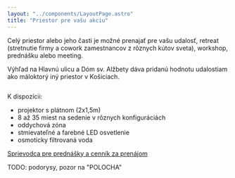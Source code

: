 ```yaml
---
layout: "../components/LayoutPage.astro"
title: "Priestor pre vašu akciu"
---
```





Celý priestor alebo jeho časti je možné prenajať pre vašu udalosť, retreat (stretnutie firmy a cowork zamestnancov z rôznych kútov sveta), workshop, prednášku alebo meeting.

Výhľad na Hlavnú ulicu a Dóm sv. Alžbety dáva pridanú hodnotu udalostiam ako máloktorý iný priestor v Košiciach.

<Image src={photo01} alt="" class="" />

K dispozícii:

- projektor s plátnom (2x1,5m)
- 8 až 35 miest na sedenie v rôznych konfiguráciách
- oddychová zóna
- stmievateľné a farebné LED osvetlenie
- osmoticky filtrovaná voda

[Sprievodca pre prednášky a cenník za prenájom](https://github.com/ParalelnaPolisKE/docs/tree/master/guidelines)

TODO: podorysy, pozor na "POLOCHA"

<div class="maxcontent split">
  <CardAbout />
  <CardCoworking />
</div>
